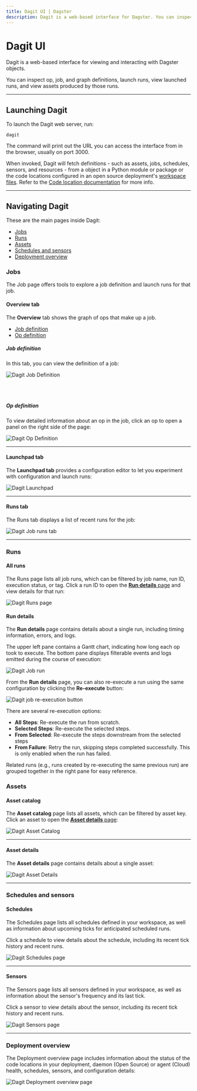 ```yaml
---
title: Dagit UI | Dagster
description: Dagit is a web-based interface for Dagster. You can inspect op and job definitions, launch runs, view launched runs, and view assets.
---
```


# Dagit UI

Dagit is a web-based interface for viewing and interacting with Dagster objects.

You can inspect op, job, and graph definitions, launch runs, view launched runs, and view assets produced by those runs.

---

## Launching Dagit

To launch the Dagit web server, run:

```shell
dagit
```

The command will print out the URL you can access the interface from in the browser, usually on port 3000.

When invoked, Dagit will fetch definitions - such as assets, jobs, schedules, sensors, and resources - from a <PyObject object="Definitions" /> object in a Python module or package or the code locations configured in an open source deployment's [workspace files](/concepts/repositories-workspaces/workspaces). Refer to the [Code location documentation](/concepts/code-locations) for more info.

---

## Navigating Dagit

These are the main pages inside Dagit:

- [Jobs](#jobs)
- [Runs](#runs)
- [Assets](#assets)
- [Schedules and sensors](#schedules-and-sensors)
- [Deployment overview](#deployment-overview)

### Jobs

The Job page offers tools to explore a job definition and launch runs for that job.

<TabGroup>
<TabItem name="Overview tab">

#### Overview tab

The **Overview** tab shows the graph of ops that make up a job.

- [Job definition](#job-definition)
- [Op definition](#op-definition)

##### **Job definition**

In this tab, you can view the definition of a job:

<!-- ![Dagit Job Definition](/images/tutorial/complex-job.png) -->

<Image
alt="Dagit Job Definition"
src="/images/tutorial/complex-job.png"
width={2313}
height={1298}
/>

<br></br>

##### **Op definition**

To view detailed information about an op in the job, click an op to open a panel on the right side of the page:

<!-- ![Dagit Op Definition](/images/concepts/dagit/op-definition.png) -->

<Image
alt="Dagit Op Definition"
src="/images/concepts/dagit/op-definition.png"
width={2315}
height={1299}
/>

---

</TabItem>
<TabItem name="Launchpad tab">

#### Launchpad tab

The **Launchpad tab** provides a configuration editor to let you experiment with configuration and launch runs:

<!-- ![Dagit Launchpad](/images/tutorial/single-op-launchpad.png) -->

<Image
alt="Dagit Launchpad"
src="/images/tutorial/single-op-launchpad.png"
width={1523}
height={1049}
/>

---

</TabItem>
<TabItem name="Runs tab">

#### Runs tab

The Runs tab displays a list of recent runs for the job:

<!-- ![Dagit Job runs tab](/images/concepts/dagit/runs-tab.png) -->

<Image
alt="Dagit Job runs tab"
src="/images/concepts/dagit/runs-tab.png"
width={1446}
height={754}
/>

---

</TabItem>
</TabGroup>

### Runs

<TabGroup>
<TabItem name="All runs">

#### All runs

The Runs page lists all job runs, which can be filtered by job name, run ID, execution status, or tag. Click a run ID to open the [**Run details** page](#run-details) and view details for that run:

<!-- ![Dagit Runs page](/images/concepts/dagit/all-runs.png) -->

<Image
alt="Dagit Runs page"
src="/images/concepts/dagit/all-runs.png"
width={1861}
height={1300}
/>

</TabItem>
<TabItem name="Run details">

#### Run details

The **Run details** page contains details about a single run, including timing information, errors, and logs.

The upper left pane contains a Gantt chart, indicating how long each op took to execute. The bottom pane displays filterable events and logs emitted during the course of execution:

<!-- ![Dagit Job run](/images/concepts/dagit/single-run.png) -->

<Image
alt="Dagit Job run"
src="/images/concepts/dagit/single-run.png"
width={2318}
height={1298}
/>

From the **Run details** page, you can also re-execute a run using the same configuration by clicking the **Re-execute** button:

<!-- ![Dagit job re-execution button](/images/concepts/dagit/re-execution.png) -->

<Image
alt="Dagit job re-execution button"
src="/images/concepts/dagit/single-run.png"
width={2318}
height={1298}
/>

There are several re-execution options:

- **All Steps**: Re-execute the run from scratch.
- **Selected Steps**: Re-execute the selected steps.
- **From Selected**: Re-execute the steps downstream from the selected steps
- **From Failure**: Retry the run, skipping steps completed successfully. This is only enabled when the run has failed.

Related runs (e.g., runs created by re-executing the same previous run) are grouped together in the right pane for easy reference.

</TabItem>
</TabGroup>

### Assets

<TabGroup>
<TabItem name="Asset catalog">

#### Asset catalog

The **Asset catalog** page lists all assets, which can be filtered by asset key. Click an asset to open the [**Asset details** page](#asset-details):

<!-- ![Dagit Asset Catalog](/images/concepts/dagit/all-assets.png) -->

<Image
alt="Dagit Asset Catalog"
src="/images/concepts/dagit/all-assets.png"
width={3574}
height={1962}
/>

---

</TabItem>
<TabItem name="Asset details">

#### Asset details

The **Asset details** page contains details about a single asset:

<!-- ![Dagit Asset Details](/images/concepts/dagit/asset.png) -->

<Image
alt="Dagit Asset Details"
src="/images/concepts/dagit/asset.png"
width={3574}
height={1962}
/>

---

</TabItem>
</TabGroup>

### Schedules and sensors

<TabGroup>
<TabItem name="Schedules">

#### Schedules

The Schedules page lists all schedules defined in your workspace, as well as information about upcoming ticks for anticipated scheduled runs.

Click a schedule to view details about the schedule, including its recent tick history and recent runs.

<!-- ![Dagit Schedules page](/images/concepts/dagit/schedules.png) -->

<Image
alt="Dagit Schedules page"
src="/images/concepts/dagit/schedules.png"
width={2315}
height={1300}
/>

---

</TabItem>
<TabItem name="Sensors">

#### Sensors

The Sensors page lists all sensors defined in your workspace, as well as information about the sensor's frequency and its last tick.

Click a sensor to view details about the sensor, including its recent tick history and recent runs.

<!-- ![Dagit Sensors page](/images/concepts/dagit/sensors.png) -->

<Image
alt="Dagit Sensors page"
src="/images/concepts/dagit/sensors.png"
width={2311}
height={1299}
/>

---

</TabItem>
</TabGroup>

### Deployment overview

The Deployment overview page includes information about the status of the code locations in your deployment, daemon (Open Source) or agent (Cloud) health, schedules, sensors, and configuration details:

<!-- ![Dagit Deployment overview page](/images/concepts/dagit/deployment-status.png) -->

<Image
alt="Dagit Deployment overview page"
src="/images/concepts/dagit/deployment-status.png"
width={2311}
height={1300}
/>
